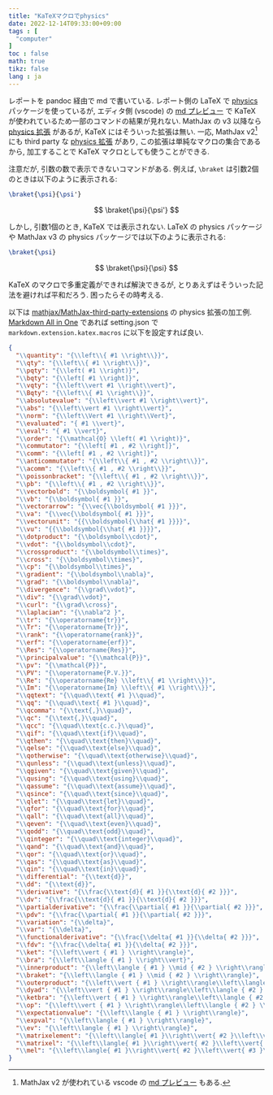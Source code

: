 ```yaml
---
title: "KaTeXマクロでphysics"
date: 2022-12-14T09:33:00+09:00
tags : [
  "computer"
]
toc : false
math: true
tikz: false
lang : ja
---
```


レポートを pandoc 経由で md で書いている.
レポート側の LaTeX で [physics](https://ctan.org/pkg/physics) パッケージを使っているが,
エディタ側 (vscode) の [md プレビュー](https://marketplace.visualstudio.com/items?itemName=yzhang.markdown-all-in-one) で KaTeX が使われているため一部のコマンドの結果が見れない.
MathJax の v3 以降なら [physics 拡張](https://docs.mathjax.org/en/v3.2-latest/input/tex/extensions/physics.html) があるが,
KaTeX にはそういった拡張は無い.
一応, MathJax v2[^1] にも third party な [physics 拡張](https://github.com/mathjax/MathJax-third-party-extensions/blob/master/legacy/physics/) があり,
この拡張は単純なマクロの集合であるから,
加工することで KaTeX マクロとしても使うことができる.

[^1]: MathJax v2 が使われている vscode の [md プレビュー](https://marketplace.visualstudio.com/items?itemName=shd101wyy.markdown-preview-enhanced) もある.

注意だが,
引数の数で表示できないコマンドがある.
例えば, `\braket` は引数2個のときは以下のように表示される:
```tex
\braket{\psi}{\psi'}
```
$$
\braket{\psi}{\psi'}
$$

しかし, 引数1個のとき,
KaTeX では表示されない.
LaTeX の physics パッケージや
MathJax v3 の physics パッケージでは以下のように表示される:
```tex
\braket{\psi}
```
$$
\braket{\psi}{\psi}
$$

KaTeX のマクロで多重定義ができれば解決できるが,
とりあえずはそういった記法を避ければ平和だろう.
困ったらその時考える.

以下は [mathjax/MathJax-third-party-extensions](https://github.com/mathjax/MathJax-third-party-extensions/blob/master/legacy/physics/physics.js)
の physics 拡張の加工例.
[Markdown All in One](https://marketplace.visualstudio.com/items?itemName=yzhang.markdown-all-in-one) であれば setting.json で `markdown.extension.katex.macros` に以下を設定すれば良い.

```json
{
  "\\quantity": "{\\left\\{ #1 \\right\\}}",
  "\\qty": "{\\left\\{ #1 \\right\\}}",
  "\\pqty": "{\\left( #1 \\right)}",
  "\\bqty": "{\\left[ #1 \\right]}",
  "\\vqty": "{\\left\\vert #1 \\right\\vert}",
  "\\Bqty": "{\\left\\{ #1 \\right\\}}",
  "\\absolutevalue": "{\\left\\vert #1 \\right\\vert}",
  "\\abs": "{\\left\\vert #1 \\right\\vert}",
  "\\norm": "{\\left\\Vert #1 \\right\\Vert}",
  "\\evaluated": "{ #1 \\vert}",
  "\\eval": "{ #1 \\vert}",
  "\\order": "{\\mathcal{O} \\left( #1 \\right)}",
  "\\commutator": "{\\left[ #1 , #2 \\right]}",
  "\\comm": "{\\left[ #1 , #2 \\right]}",
  "\\anticommutator": "{\\left\\{ #1 , #2 \\right\\}}",
  "\\acomm": "{\\left\\{ #1 , #2 \\right\\}}",
  "\\poissonbracket": "{\\left\\{ #1 , #2 \\right\\}}",
  "\\pb": "{\\left\\{ #1 , #2 \\right\\}}",
  "\\vectorbold": "{\\boldsymbol{ #1 }}",
  "\\vb": "{\\boldsymbol{ #1 }}",
  "\\vectorarrow": "{\\vec{\\boldsymbol{ #1 }}}",
  "\\va": "{\\vec{\\boldsymbol{ #1 }}}",
  "\\vectorunit": "{{\\boldsymbol{\\hat{ #1 }}}}",
  "\\vu": "{{\\boldsymbol{\\hat{ #1 }}}}",
  "\\dotproduct": "{\\boldsymbol\\cdot}",
  "\\vdot": "{\\boldsymbol\\cdot}",
  "\\crossproduct": "{\\boldsymbol\\times}",
  "\\cross": "{\\boldsymbol\\times}",
  "\\cp": "{\\boldsymbol\\times}",
  "\\gradient": "{\\boldsymbol\\nabla}",
  "\\grad": "{\\boldsymbol\\nabla}",
  "\\divergence": "{\\grad\\vdot}",
  "\\div": "{\\grad\\vdot}",
  "\\curl": "{\\grad\\cross}",
  "\\laplacian": "{\\nabla^2 }",
  "\\tr": "{\\operatorname{tr}}",
  "\\Tr": "{\\operatorname{Tr}}",
  "\\rank": "{\\operatorname{rank}}",
  "\\erf": "{\\operatorname{erf}}",
  "\\Res": "{\\operatorname{Res}}",
  "\\principalvalue": "{\\mathcal{P}}",
  "\\pv": "{\\mathcal{P}}",
  "\\PV": "{\\operatorname{P.V.}}",
  "\\Re": "{\\operatorname{Re} \\left\\{ #1 \\right\\}}",
  "\\Im": "{\\operatorname{Im} \\left\\{ #1 \\right\\}}",
  "\\qqtext": "{\\quad\\text{ #1 }\\quad}",
  "\\qq": "{\\quad\\text{ #1 }\\quad}",
  "\\qcomma": "{\\text{,}\\quad}",
  "\\qc": "{\\text{,}\\quad}",
  "\\qcc": "{\\quad\\text{c.c.}\\quad}",
  "\\qif": "{\\quad\\text{if}\\quad}",
  "\\qthen": "{\\quad\\text{then}\\quad}",
  "\\qelse": "{\\quad\\text{else}\\quad}",
  "\\qotherwise": "{\\quad\\text{otherwise}\\quad}",
  "\\qunless": "{\\quad\\text{unless}\\quad}",
  "\\qgiven": "{\\quad\\text{given}\\quad}",
  "\\qusing": "{\\quad\\text{using}\\quad}",
  "\\qassume": "{\\quad\\text{assume}\\quad}",
  "\\qsince": "{\\quad\\text{since}\\quad}",
  "\\qlet": "{\\quad\\text{let}\\quad}",
  "\\qfor": "{\\quad\\text{for}\\quad}",
  "\\qall": "{\\quad\\text{all}\\quad}",
  "\\qeven": "{\\quad\\text{even}\\quad}",
  "\\qodd": "{\\quad\\text{odd}\\quad}",
  "\\qinteger": "{\\quad\\text{integer}\\quad}",
  "\\qand": "{\\quad\\text{and}\\quad}",
  "\\qor": "{\\quad\\text{or}\\quad}",
  "\\qas": "{\\quad\\text{as}\\quad}",
  "\\qin": "{\\quad\\text{in}\\quad}",
  "\\differential": "{\\text{d}}",
  "\\dd": "{\\text{d}}",
  "\\derivative": "{\\frac{\\text{d}{ #1 }}{\\text{d}{ #2 }}}",
  "\\dv": "{\\frac{\\text{d}{ #1 }}{\\text{d}{ #2 }}}",
  "\\partialderivative": "{\\frac{\\partial{ #1 }}{\\partial{ #2 }}}",
  "\\pdv": "{\\frac{\\partial{ #1 }}{\\partial{ #2 }}}",
  "\\variation": "{\\delta}",
  "\\var": "{\\delta}",
  "\\functionalderivative": "{\\frac{\\delta{ #1 }}{\\delta{ #2 }}}",
  "\\fdv": "{\\frac{\\delta{ #1 }}{\\delta{ #2 }}}",
  "\\ket": "{\\left\\vert { #1 } \\right\\rangle}",
  "\\bra": "{\\left\\langle { #1 } \\right\\vert}",
  "\\innerproduct": "{\\left\\langle { #1 } \\mid { #2 } \\right\\rangle}",
  "\\braket": "{\\left\\langle { #1 } \\mid { #2 } \\right\\rangle}",
  "\\outerproduct": "{\\left\\vert { #1 } \\right\\rangle\\left\\langle { #2 } \\right\\vert}",
  "\\dyad": "{\\left\\vert { #1 } \\right\\rangle\\left\\langle { #2 } \\right\\vert}",
  "\\ketbra": "{\\left\\vert { #1 } \\right\\rangle\\left\\langle { #2 } \\right\\vert}",
  "\\op": "{\\left\\vert { #1 } \\right\\rangle\\left\\langle { #2 } \\right\\vert}",
  "\\expectationvalue": "{\\left\\langle { #1 } \\right\\rangle}",
  "\\expval": "{\\left\\langle { #1 } \\right\\rangle}",
  "\\ev": "{\\left\\langle { #1 } \\right\\rangle}",
  "\\matrixelement": "{\\left\\langle{ #1 }\\right\\vert{ #2 }\\left\\vert{ #3 }\\right\\rangle}",
  "\\matrixel": "{\\left\\langle{ #1 }\\right\\vert{ #2 }\\left\\vert{ #3 }\\right\\rangle}",
  "\\mel": "{\\left\\langle{ #1 }\\right\\vert{ #2 }\\left\\vert{ #3 }\\right\\rangle}",
}
```
